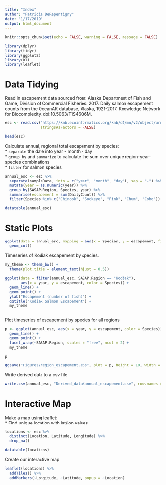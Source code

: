```yaml
---
title: "Index"
author: "Patricia DeRepentigny"
date: "1/17/2019"
output: html_document
---
```


```r
knitr::opts_chunk$set(echo = FALSE, warning = FALSE, message = FALSE)
```

```r
library(dplyr)
library(tidyr)
library(ggplot2)
library(DT)
library(leaflet)
```

# Data Tidying

Read in escapement data sourced from: Alaska Department of Fish and Game, Division of Commercial Fisheries. 2017. Daily salmon escapement counts from the OceanAK database, Alaska, 1921-2017. Knowledge Network for Biocomplexity. doi:10.5063/F1S46Q6M.

```r
esc <- read.csv("https://knb.ecoinformatics.org/knb/d1/mn/v2/object/urn%3Auuid%3Af119a05b-bbe7-4aea-93c6-85434dcb1c5e",
                stringsAsFactors = FALSE)

head(esc)
```

Calculate annual, regional total escapement by species:  
* `separate` the date into year - month - day  
* `group_by` and `summarize` to calculate the sum over unique region-year-species combinations  
* `filter` for salmon species

```r
annual_esc <- esc %>% 
  separate(sampleDate, into = c("year", "month", "day"), sep = "-") %>% 
  mutate(year = as.numeric(year)) %>% 
  group_by(SASAP.Region, Species, year) %>% 
  summarise(escapement = sum(DailyCount)) %>% 
  filter(Species %in% c("Chinook", "Sockeye", "Pink", "Chum", "Coho"))
```

```r
datatable(annual_esc)
```
# Static Plots

```r
ggplot(data = annual_esc, mapping = aes(x = Species, y = escapement, fill = SASAP.Region)) +
  geom_col()
```

Timeseries of Kodiak escapement by species.

```r
my_theme <- theme_bw() + 
  theme(plot.title = element_text(hjust = 0.5))

ggplot(data = filter(annual_esc, SASAP.Region == "Kodiak"), 
       aes(x = year, y = escapement, color = Species)) + 
  geom_line() + 
  geom_point() +
  ylab("Escapement (number of fish)") +
  ggtitle("Kodiak Salmon Escapement") +
  my_theme
  
```

Plot timeseries of escapement by species for all regions

```r
p <- ggplot(annual_esc, aes(x = year, y = escapement, color = Species)) +
  geom_line() +
  geom_point() + 
  facet_wrap(~SASAP.Region, scales = "free", ncol = 2) +
  my_theme

p

ggsave("Figures/region_escapement.eps", plot = p, height = 10, width = 8, units = "in")
```

Write derived data to a csv file

```r
write.csv(annual_esc, "Derived_data/annual_escapement.csv", row.names = F)
```

# Interactive Map

Make a map using leaflet:  
* Find unique location with lat/lon values

```r
locations <- esc %>% 
  distinct(Location, Latitude, Longitude) %>% 
  drop_na()

datatable(locations)
```
Create our interactive map

```r
leaflet(locations) %>% 
  addTiles() %>% 
  addMarkers(~Longitude, ~Latitude, popup = ~Location)
```

